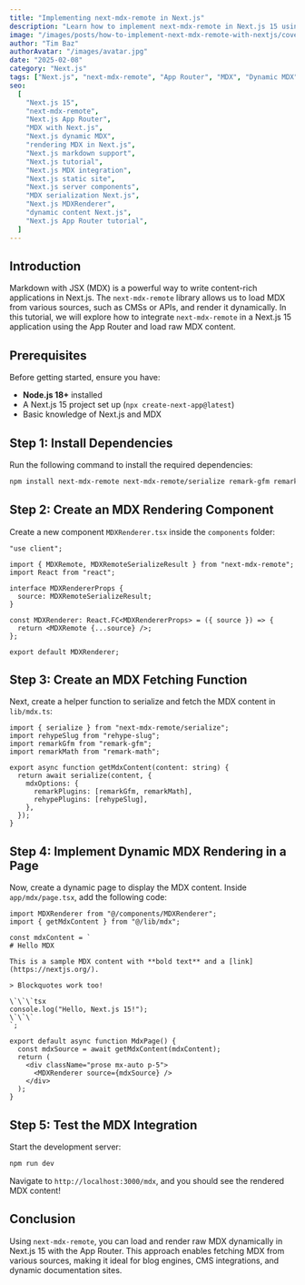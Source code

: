 ```yaml
---
title: "Implementing next-mdx-remote in Next.js"
description: "Learn how to implement next-mdx-remote in Next.js 15 using the App Router to dynamically render raw MDX content. This guide covers setup, serialization, and rendering for a seamless MDX integration."
image: "/images/posts/how-to-implement-next-mdx-remote-with-nextjs/cover.jpg"
author: "Tim Baz"
authorAvatar: "/images/avatar.jpg"
date: "2025-02-08"
category: "Next.js"
tags: ["Next.js", "next-mdx-remote", "App Router", "MDX", "Dynamic MDX"]
seo:
  [
    "Next.js 15",
    "next-mdx-remote",
    "Next.js App Router",
    "MDX with Next.js",
    "Next.js dynamic MDX",
    "rendering MDX in Next.js",
    "Next.js markdown support",
    "Next.js tutorial",
    "Next.js MDX integration",
    "Next.js static site",
    "Next.js server components",
    "MDX serialization Next.js",
    "Next.js MDXRenderer",
    "dynamic content Next.js",
    "Next.js App Router tutorial",
  ]
---
```


## Introduction

Markdown with JSX (MDX) is a powerful way to write content-rich applications in Next.js. The `next-mdx-remote` library allows us to load MDX from various sources, such as CMSs or APIs, and render it dynamically. In this tutorial, we will explore how to integrate `next-mdx-remote` in a Next.js 15 application using the App Router and load raw MDX content.

## Prerequisites

Before getting started, ensure you have:

- **Node.js 18+** installed
- A Next.js 15 project set up (`npx create-next-app@latest`)
- Basic knowledge of Next.js and MDX

## Step 1: Install Dependencies

Run the following command to install the required dependencies:

```sh
npm install next-mdx-remote next-mdx-remote/serialize remark-gfm remark-math rehype-slug
```

## Step 2: Create an MDX Rendering Component

Create a new component `MDXRenderer.tsx` inside the `components` folder:

```tsx
"use client";

import { MDXRemote, MDXRemoteSerializeResult } from "next-mdx-remote";
import React from "react";

interface MDXRendererProps {
  source: MDXRemoteSerializeResult;
}

const MDXRenderer: React.FC<MDXRendererProps> = ({ source }) => {
  return <MDXRemote {...source} />;
};

export default MDXRenderer;
```

## Step 3: Create an MDX Fetching Function

Next, create a helper function to serialize and fetch the MDX content in `lib/mdx.ts`:

```tsx
import { serialize } from "next-mdx-remote/serialize";
import rehypeSlug from "rehype-slug";
import remarkGfm from "remark-gfm";
import remarkMath from "remark-math";

export async function getMdxContent(content: string) {
  return await serialize(content, {
    mdxOptions: {
      remarkPlugins: [remarkGfm, remarkMath],
      rehypePlugins: [rehypeSlug],
    },
  });
}
```

## Step 4: Implement Dynamic MDX Rendering in a Page

Now, create a dynamic page to display the MDX content. Inside `app/mdx/page.tsx`, add the following code:

```tsx
import MDXRenderer from "@/components/MDXRenderer";
import { getMdxContent } from "@/lib/mdx";

const mdxContent = `
# Hello MDX

This is a sample MDX content with **bold text** and a [link](https://nextjs.org/).

> Blockquotes work too!

\`\`\`tsx
console.log("Hello, Next.js 15!");
\`\`\`
`;

export default async function MdxPage() {
  const mdxSource = await getMdxContent(mdxContent);
  return (
    <div className="prose mx-auto p-5">
      <MDXRenderer source={mdxSource} />
    </div>
  );
}
```

## Step 5: Test the MDX Integration

Start the development server:

```sh
npm run dev
```

Navigate to `http://localhost:3000/mdx`, and you should see the rendered MDX content!

## Conclusion

Using `next-mdx-remote`, you can load and render raw MDX dynamically in Next.js 15 with the App Router. This approach enables fetching MDX from various sources, making it ideal for blog engines, CMS integrations, and dynamic documentation sites.
